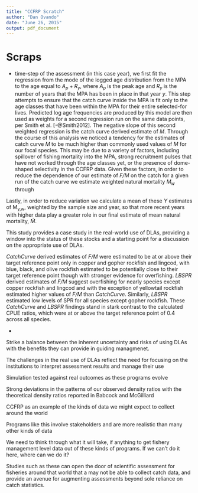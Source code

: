```yaml
---
title: "CCFRP Scratch"
author: "Dan Ovando"
date: "June 26, 2015"
output: pdf_document
---
```


# Scraps
* time-step of the assessment (in this case year), we first fit the regression from the mode of the logged age distribution from the MPA to the age equal to $A_{p}+R_{y}$, where *A~p~* is the peak age and *R~y~* is the number of years that the MPA has been in place in that year *y*. This step attempts to ensure that the catch curve inside the MPA is fit only to the age classes that have been within the MPA for their entire selected-for lives. Predicted log age frequencies are produced by this model are then used as weights for a second regression run on the same data points, per Smith et al. [-@Smith2012]. The negative slope of this second weighted regression is the catch curve derived estimate of *M*. Through the course of this analysis we noticed a tendency for the estimates of catch curve *M* to be much higher than commonly used values of *M* for our focal species. This may be due to a variety of factors, including spillover of fishing mortality into the MPA, strong recruitment pulses that have not worked through the age classes yet, or the presence of dome-shaped selectivity in the CCFRP data. Given these factors, in order to reduce the dependence of our estimate of *F/M* on the catch for a given run of the catch curve we estimate weighted natural mortality *M~w~* through

Lastly, in order to reduce variation we calculate a mean of these *Y* estimates of M~y,w~, weighted by the sample size and year, so that more recent years with higher data play a greater role in our final estimate of mean natural mortality, $\bar{M}$. 


This study provides a case study in the real-world use of DLAs, providing a window into the status of these stocks and a starting point for a discussion on the appropriate use of DLAs.  

*CatchCurve* derived estimates of *F/M* were estimated to be at or above their target reference point only in copper and gopher rockfish and lingcod, with blue, black, and olive rockfish estimated to be potentially close to their target reference point though with stronger evidence for overfishing. *LBSPR* derived estimates of *F/M* suggest overfishing for nearly species except copper rockfish and lingcod and with the exception of yellowtail rockfish estimated higher values of *F/M* than *CatchCurve*. Similarly, *LBSPR* estimated low levels of SPR for all species except gopher rockfish. These *CatchCurve* and *LBSPR* findings stand in stark contrast to the calculated  CPUE ratios, which were at or above the target reference point of 0.4 across all species. 

*

Strike a balance between the inherent uncertainty and risks of using DLAs with the benefits they can provide in guiding managmenet. 

The challenges in the real use of DLAs reflect the need for focusing on the institutions to interpret assessment results and manage their use

Simulation tested against real outcomes as these programs evolve 

Strong deviations in the patterns of our observed density ratios with the theoretical density ratios reported in Babcock and McGilliard

CCFRP as an example of the kinds of data we might expect to collect around the world

Programs like this involve stakeholders and are more realistic than many other kinds of data

We need to think through what it will take, if anything to get fishery management level data out of these kinds of programs. If we can't do it here, where can we do it?


Studies such as these can open the door of scientific assessment for fisheries around that world that a may not be able to collect catch data, and provide an avenue for augmenting assessments beyond sole reliance on catch statistics. 
